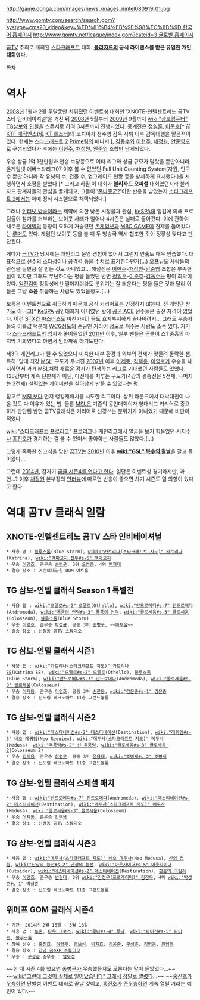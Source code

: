 http://game.donga.com/images/news_images_i/intel080919_01.jpg

[[http://www.gomtv.com/search/search.gom?systype=cms20_video&key=%ED%81%B4%EB%9E%98%EC%8B%9D 한국어 홈페이지]]
[[http://www.gomtv.net/league/index.gom?cateid=3 글로벌 홈페이지]]

[[곰TV]] 주최로 개최된 [[스타크래프트]] 대회. '''[[블리자드]]의 공식 라이센스를 받은 유일한 개인대회'''였다.

[[목차]]
= 역사 =
[[2008년]] 1월과 2월 두달동안 치뤄졌던 이벤트성 대회인 'XNOTE-인텔센트리노 곰TV 스타 인비테이셔널'을 거친 뒤 [[2008년]] 5월부터 [[2009년]] 9월까지 [[wiki:"삼보컴퓨터" TG삼보]]와 [[인텔]]을 스폰서로 하여 3시즌까지 진행되었다. 중계진은 [[정일훈]], [[이준호]][* 前 [[KTF 매직엔스]](現 [[KT 롤스터]])의 코치이자 정수영 감독 사퇴 이후 감독대행을 맡은적이 있다. 현재는 [[스타크래프트 2]] [[Prime]]팀의 매니저.], [[김동수]]와 [[이현주]], [[채정원]], [[안준영]]으로 구성되었다가 후에는 [[이현주]], [[채정원]], [[안준영]] 조합만 남게되었다.

우승 상금 1억 1천만원과 연승 수당등으로 여타 리그와 상금 규모가 달랐을 뿐만아니라, 온게임넷 에버스타리그07 이후 볼 수 없었던 Full Unit Counting System(자원, 인구수 뿐만 아니라 각 유닛의 수, 건물 수, 업그레이드 현황 등을 상세하게 표시했다.)을 시행하면서 호평을 받았다.[* 그리고 하필 이 대회가 '''블리자드 오피셜''' 대회였던지라 블리자드 관계자들의 관심을 끌게되고, 그들이 '[[존나좋군?]]'이란 반응을 받았는지 [[스타크래프트 2]]에서는 아예 정식 시스템으로 채택되었다.]

그러나 [[인터넷 방송]]이라는 제약에 의한 낮은 시청률과 관심, [[KeSPA]]의 입김에 의해 프로팀들이 참가를 거부하는 보이콧 사태가 일어나 4시즌은 실패로 돌아갔다. 이에 관하여 새로운 [[라이벌]]의 등장이 묘하게 거슬렸던 [[온게임넷]]과 [[MBC GAME]]이 견제를 들어갔다는 [[루머]]도 있다. 게임단 보이콧 등을 볼 때 두 방송국 역시 협조한 것이 정황상 맞다고 판단된다.

게다가 [[곰TV]]가 당시에는 개인리그 운영 경험이 없어서 그런지 연출도 매우 안습했다. 대표적으로 선수의 스타성이나 공격력 등을 수치로 표기한다던가(...) 오프닝도 사람들의 관심을 끌만큼 잘 만든 것도 아니었고... 해설진은 [[이현주]]-[[채정원]]-[[안준영]] 조합은 부족한 점이 있지만 그래도 무난하다는 평을 들었던 반면 [[정일훈]]-[[이준호]]-[[김동수]]는 평이 최악이었다. [[엄전김]]이 정확성에선 떨어지더라도 분위기는 잘 띄운다는 평을 들은 것과 달리 이들은 그냥 '''소음''' 취급하는 사람도 있었을정도.(...)

보통은 이벤트전으로 취급하기 때문에 공식 커리어로는 인정하지 않는다. 전 게임단 참가도 아니고[* [[KeSPA]] 공인대회가 아니였던 탓에 [[공군 ACE]] 선수들은 출전 자격이 없었다. 이건 [[STX컵 마스터즈]]도 마찬가지.] 끝도 흐지부지하게 끝나버려서... 그래도 우승자들의 이름값 덕분에 [[WCG]]정도의 준공인 커리어 정도로 쳐주는 사람도 소수 있다. 거기다 [[스타크래프트]]의 입지가 줄어들었던 [[2011년]] 이후, 일부 팬들은 곰클이 스1 중흥의 마지막 기회였다고 하면서 안타까워 하기도한다.

제3의 개인리그가 될 수 있었으나 미숙한 내부 환경과 외부의 견제가 맞물려 몰락한 셈. 특히 '당대 최강 [[MSL]]' 구도가 무너진 [[2007년]] 이후 [[이제동]], [[김택용]], [[이영호]]가 우승을 차지하면서 과거 [[MSL]]처럼 새로운 강자가 탄생하는 리그로 기대했던 사람들도 있었다. 128강부터 계속 단판제가 아닌, 다전제를 치루는 구도가(4강과 결승전은 5전제, 나머지는 3전제) 실력있는 게이머만을 살아남게 만들 수 있었다는 평.

참고로 [[MSL]]보다 먼저 랭킹재배치를 시도한 리그이다. 상위 라운드에서 대박대진이 나온 것도 다 이유가 있는 법. 물론 [[MSL]]은 기존의 공인대회이자 양대리그 커리어로 중요하게 판단된 반면 곰TV클래식은 커리어로 신경쓰는 분위기가 아니었기 때문에 비판이 적었다.

[[wiki:"스타크래프트 프로리그" 프로리그]]나 개인리그에서 얼굴을 보기 힘들었던 [[서지수]]나 [[홍진호]]가 경기하는 걸 볼 수 있어서 좋아하는 사람들도 많았다.(...)

그렇게 혹독한 신고식을 당한 [[곰TV]]는 [[2010년]] 이후 '''[[wiki:"GSL" 복수의 칼날]]'''을 갈고 돌아왔다...

그런데 [[2014년]], 갑자기 [http://esports.dailygame.co.kr/view.php?ud=2014010611364742380 곰클 시즌4를 연다고 한다]. 일단은 이벤트성 경기라지만, 과연...? 이후 [[채정원]] 본부장의 [http://www.inven.co.kr/webzine/news/?news=103516&iskin=esports 인터뷰]에 따르면 반응이 좋으면 차기 시즌도 열 의향이 있다고 한다.

= 역대 곰TV 클래식 일람 =
== XNOTE-인텔센트리노 곰TV 스타 인비테이셔널 ==
 * 사용 맵 : [[블루스톰]](Blue Storm), [[wiki:"카트리나(스타크래프트 지도)" 카트리나]](Katrina), [[wiki:"백마고지 전투#s-6" 백마고지]]
 * 우승 [[이영호]], 준우승 [[송병구]], 3위 [[오영종]], 4위 [[변형태]]
 * 결승 장소 : 어린이대공원 DOM 아트홀

== TG 삼보-인텔 클래식 Season 1 특별전 ==
 * 사용 맵 : [[wiki:"오델로#s-2" 오델로]](Othello), [[wiki:"안드로메다#s-7" 안드로메다]](Andromeda), [[wiki:"폭풍의 언덕#s-3" 폭풍의 언덕]], [[wiki:"콜로세움#s-3" 콜로세움]](Colosseum), [[블루스톰]](Blue Storm)
 * 우승 [[이영호]], 준우승 [[박성균]], 공동 3위 [[송병구]], ~~[[마재윤]]~~
 * 결승 장소 : 신정동 곰TV 스튜디오

== TG 삼보-인텔 클래식 시즌1 ==
 * 사용 맵 : [[wiki:"카트리나(스타크래프트 지도)" 카트리나 SE]](Katrina SE), [[wiki:"오델로#s-2" 오델로]](Othello), [[블루스톰]](Blue Storm), [[wiki:"안드로메다#s-7" 안드로메다]](Andromeda), [[wiki:"콜로세움#s-3" 콜로세움]](Colosseum)
 * 우승 [[이제동]], 준우승 [[이영호]], 공동 3위 [[손찬웅]], [[wiki:"김윤중#s-1" 김윤중]]
 * 결승 장소 : 신도림 테크노마트 11층 그랜드볼룸

== TG 삼보-인텔 클래식 시즌2 ==
 * 사용 맵 : [[wiki:"데스티네이션#s-2" 데스티네이션]](Destination), [[wiki:"레퀴엠#s-5" 네오 레퀴엠]](Neo Requiem), [[wiki:"메두사(스타크래프트 지도)" 메두사]](Medusa), [[wiki:"추풍령#s-2" 신 추풍령]], [[wiki:"콜로세움#s-3" 콜로세움 2]](Colosseum 2)
 * 우승 [[김택용]], 준우승 [[허영무]], 공동 3위 [[윤용태]], [[wiki:"조병세#s-2" 조병세]]
 * 결승 장소 : 신도림 테크노마트 11층 그랜드볼룸

== TG 삼보-인텔 클래식 스페셜 매치 ==
 * 사용 맵 : [[wiki:"안드로메다#s-7" 안드로메다]](Andromeda), [[wiki:"데스티네이션#s-2" 데스티네이션]](Destination), [[wiki:"메두사(스타크래프트 지도)" 메두사]](Medusa), [[wiki:"콜로세움#s-3" 콜로세움]](Colosseum)
 * 우승 [[이제동]], 준우승 [[김택용]]
 * 결승 장소 : 신정동 곰TV 스튜디오

== TG 삼보-인텔 클래식 시즌3 ==
 * 사용 맵 : [[wiki:"메두사(스타크래프트 지도)" 네오 메두사]](Neo Medusa), [[신의 정원]], [[wiki:"단장의 능선#s-2" 단장의 능선]], [[wiki:"아웃사이더#s-5" 아웃사이더]](Outsider), [[wiki:"데스티네이션#s-2" 데스티네이션]](Destination), [[황혼의 그림자]]
 * 우승 [[이영호]], 준우승 [[변형태]], 3위 [[wiki:"김정우(프로게이머)" 김정우]], 4위 [[wiki:"박성준#s-1" 박성준]]
 * 결승 장소 : 신도림 테크노마트 11층 그랜드볼룸

== 위메프 GOM 클래식 시즌4 ==
 * 기간: 2014년 2월 16일 ~ 3월 16일
 * 사용 맵 : [[투혼]], [[타우 크로스]], [[wiki:"루나#s-4" 루나]], [[wiki:"파이선#s-5" 파이썬]], [[블루스톰]]
 * 참여 선수 : [[홍진호]], [[허영무]], [[염보성]], [[박지호]], [[김윤중]], [[구성훈]], [[김명운]], [[진영화]]
 * 결승 장소 : [[강남 곰eXP 스튜디오]]
 * 우승 : [[구성훈]] 준우승 : [[염보성]]

~~한 때 시즌 4를 했으면 [[송병구]]가 우승했을지도 모른다는 말이 돌았었다...~~ ~~[[wiki:"그런데 그것이 실제로 일어났습니다" 그래서 정말로 열렸다]]...~~
~~[[홍진호]]가 [[우승]]하면 단발성 이벤트 대회로 끝날 것이고, [[홍진호]]가 [[준우승]]하면 계속 열릴 거라는 예언이 있다.~~
